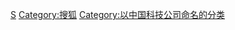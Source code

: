 [[Category:中国大陆电子游戏公司|S]]
[[Category:搜狐|Category:搜狐]]
[[Category:以中国科技公司命名的分类|Category:以中国科技公司命名的分类]]